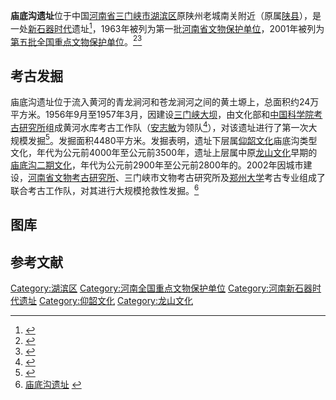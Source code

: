 {{文物保护单位
| 级别 = 全国
| 名称 = 庙底沟遗址
| 图片 = 
| 所在 = [[河南省|河南省]][[三门峡市|三门峡市]]
| 分类 = 古遗址
| 时代 = 新石器时代
| 编号 = 5-68
| 登录 = 2001年6月25日
}}
'''庙底沟遗址'''位于中国[[河南省|河南省]][[三门峡市|三门峡市]][[湖滨区|湖滨区]]原陕州老城南关附近（原属[[陕县|陕县]]），是一处[[新石器时代|新石器时代]]遗址<ref>{{cite news |title=中国三门峡网 · 庙底沟遗址的两次发掘与成就 |url=http://m.ismx.cn/index.php?&a=show&catid=10&typeid=16&id=73194 |accessdate=2022-02-01 |work=三门峡网 |archive-date=2022-02-02 |archive-url=https://web.archive.org/web/20220202025220/http://m.ismx.cn/index.php?&a=show&catid=10&typeid=16&id=73194 }}</ref>，1963年被列为第一批[[河南省文物保护单位|河南省文物保护单位]]，2001年被列为[[第五批全国重点文物保护单位|第五批全国重点文物保护单位]]。<ref>{{cite news |title=庙底沟文化与中华文明的形成-手机大河网 |url=https://4g.dahe.cn/news/20211015911743 |accessdate=2022-02-01 |work=大河网 |archive-date=2022-02-02 |archive-url=https://web.archive.org/web/20220202174056/https://4g.dahe.cn/news/20211015911743 }}</ref><ref>{{cite news |title=波澜壮阔的庙底沟艺术大潮 - 文化 - 三门峡网 · 三门峡日报官方网站 |url=http://www.ismx.cn/index.php?m=content&c=index&a=show&catid=151&id=73499 |accessdate=2022-02-01 |work=三门峡网 |archive-date=2022-02-02 |archive-url=https://web.archive.org/web/20220202165033/http://www.ismx.cn/index.php?m=content&c=index&a=show&catid=151&id=73499 }}</ref>

== 考古发掘 ==
庙底沟遗址位于流入黄河的青龙涧河和苍龙涧河之间的黄土塬上，总面积约24万平方米。1956年9月至1957年3月，因建设[[三门峡大坝|三门峡大坝]]，由文化部和[[中国科学院考古研究所|中国科学院考古研究所]]组成黄河水库考古工作队（[[安志敏_(考古学家)|安志敏]]为领队<ref>{{cite news |title=庙底沟彩陶的“浪漫旅程” |url=http://www.ce.cn/xwzx/gnsz/gdxw/202112/18/t20211218_37182985.shtml |accessdate=2022-02-01 |work=中国经济网——国家经济门户 |archive-date=2022-02-02 |archive-url=https://web.archive.org/web/20220202175327/http://www.ce.cn/xwzx/gnsz/gdxw/202112/18/t20211218_37182985.shtml }}</ref>），对该遗址进行了第一次大规模发掘<ref>{{cite news |title=仰韶文化揭秘之六：庙底沟遗址“花开中国” 河南日报网-河南日报官方网站 |url=https://www.henandaily.cn/content/2021/0913/321048.html?pc_hash=YBbGlG |accessdate=2022-02-01 |work=河南日报 |archive-date=2022-02-02 |archive-url=https://web.archive.org/web/20220202175330/https://www.henandaily.cn/content/2021/0913/321048.html?pc_hash=YBbGlG }}</ref>。发掘面积4480平方米。发掘表明，遗址下层属[[仰韶文化|仰韶文化]]庙底沟类型文化，年代为公元前4000年至公元前3500年，遗址上层属中原[[龙山文化|龙山文化]]早期的[[庙底沟二期文化|庙底沟二期文化]]，年代为公元前2900年至公元前2800年的。2002年因城市建设，[[河南省文物考古研究所|河南省文物考古研究所]]、三门峡市文物考古研究所及[[郑州大学|郑州大学]]考古专业组成了联合考古工作队，对其进行大规模抢救性发掘。<ref>[http://hubin.smx.gov.cn/zjhb/lswh/19005.htm 庙底沟遗址] {{webarchive|url=https://web.archive.org/web/20160304100249/http://hubin.smx.gov.cn/zjhb/lswh/19005.htm |date=2016-03-04 }}</ref>

== 图库 ==
{{Gallery
|width = 300
|height = 
|lines = 1
|File:National Museum of China 2014.02.01 14-49-27.jpg|陶釜、陶灶，仰韶文化，1956年庙底沟出土
|File:National Museum of China 2014.02.01 14-44-45.jpg|彩陶盆，仰韶文化，1956年庙底沟出土
|File:National Museum of China 2014.02.01 14-50-41.jpg|彩陶碗，仰韶文化，1956年庙底沟出土
}}

==参考文献==
{{commonscat|Miaodigou Site}}
{{reflist}}

{{河南全国重点文物保护单位}}
{{中华人民共和国国家考古遗址公园}}

{{DEFAULTSORT:M}}
[[Category:湖滨区|Category:湖滨区]]
[[Category:河南全国重点文物保护单位|Category:河南全国重点文物保护单位]]
[[Category:河南新石器时代遗址|Category:河南新石器时代遗址]]
[[Category:仰韶文化|Category:仰韶文化]]
[[Category:龙山文化|Category:龙山文化]]